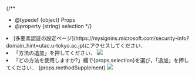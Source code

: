 
{/**
  * @typedef {object} Props
  * @property {string} selection
  */}

<li>
  [多要素認証の設定ページ](https://mysignins.microsoft.com/security-info?domain_hint=utac.u-tokyo.ac.jp)にアクセスしてください．
</li>
<li>
  「方法の追加」を押してください．
  <img src={altAddMethod.src} />
</li>
<li>
  「どの方法を使用しますか?」欄で{props.selection}を選び，「追加」を押してください．  
  {props.methodSupplement}
  <img src={altAddMethodPullDown.src} />
</li>
